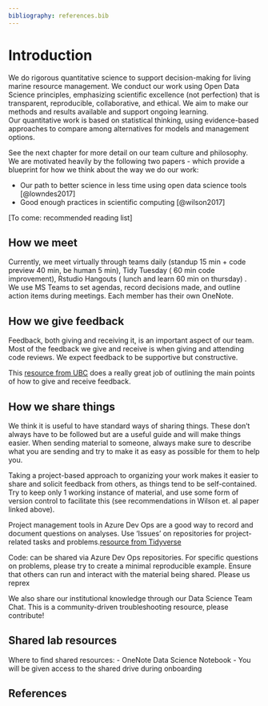 ```yaml
---
bibliography: references.bib
---
```


# Introduction {#intro}

We do rigorous quantitative science to support decision-making for living marine resource management. We conduct our work using Open Data Science principles, emphasizing scientific excellence (not perfection) that is transparent, reproducible, collaborative, and ethical. We aim to make our methods and results available and support ongoing learning.\
Our quantitative work is based on statistical thinking, using evidence-based approaches to compare among alternatives for models and management options.

See the next chapter for more detail on our team culture and philosophy. We are motivated heavily by the following two papers - which provide a blueprint for how we think about the way we do our work:

- Our path to better science in less time using open data science tools [@lowndes2017]
- Good enough practices in scientific computing [@wilson2017]

\[To come: recommended reading list\]

## How we meet

Currently, we meet virtually through teams daily (standup 15 min + code preview 40 min, be human 5 min), Tidy Tuesday ( 60 min code improvement), Rstudio Hangouts ( lunch and learn 60 min on thursday) .\
We use MS Teams to set agendas, record decisions made, and outline action items during meetings. Each member has their own OneNote.

## How we give feedback

Feedback, both giving and receiving it, is an important aspect of our team. Most of the feedback we give and receive is when giving and attending code reviews. We expect feedback to be supportive but constructive.

This [resource from UBC](https://scwrl.ubc.ca/student-resources/learning-strategies-for-communicating-science/how-to-give-and-receive-effective-feedback/) does a really great job of outlining the main points of how to give and receive feedback.

## How we share things 

We think it is useful to have standard ways of sharing things. These don't always have to be followed but are a useful guide and will make things easier. When sending material to someone, always make sure to describe what you are sending and try to make it as easy as possible for them to help you.

Taking a project-based approach to organizing your work makes it easier to share and solicit feedback from others, as things tend to be self-contained. Try to keep only 1 working instance of material, and use some form of version control to facilitate this (see recommendations in Wilson et. al paper linked above).

Project management tools in Azure Dev Ops are a good way to record and document questions on analyses. Use 'Issues' on repositories for project-related tasks and problems.[resource from Tidyverse](https://reprex.tidyverse.org/)

Code: can be shared via Azure Dev Ops repositories. For specific questions on problems, please try to create a minimal reproducible example. Ensure that others can run and interact with the material being shared. Please us reprex

We also share our institutional knowledge through our Data Science Team Chat. This is a community-driven troubleshooting resource, please contribute!

## Shared lab resources

Where to find shared resources: - OneNote Data Science Notebook - You will be given access to the shared drive during onboarding

## References

